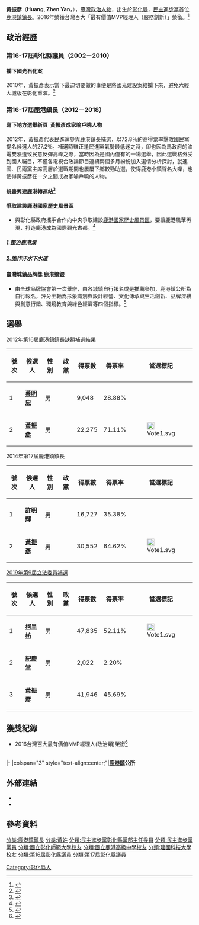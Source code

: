 {{Infobox AM
| name               = 黃振彥<br>Huang Zhen-yan
| image               =鹿耕講堂 034 (14980430339).jpg
| order =[[鹿港鎮|鹿港鎮]]第16－17任[[鹿港鎮|鎮長]]
| term_start = 2012年5月9日
| term_end =2018年12月24日 
| predecessor = 
| successor =
| nationality = {{ROC}}
| sex = 男 
| birth_date ={{Birth date and age|1965|12|19}}
| party = {{Dpp|25px}}
| birth_place =  {{TWN}}[[彰化縣|彰化縣]] 
|predecessor2=[[王惠美|王惠美]]
|successor2=[[許志宏|許志宏]]
|awards=台灣百大「最有價值MVP經理人（服務創新）」
| educate=
* [[鹿鳴國中|鹿鳴國中]]
* [[鹿港高中|鹿港高中]]
* [[建國科技大學|建國科技大學]]
* [[國立彰化師範大學|國立彰化師範大學]][[EMBA|EMBA]]
| past = 
* 民主進步黨彰化縣黨部主任委員
*[[鹿港鎮|鹿港鎮]]第17屆[[鹿港鎮|鎮長]]
*[[鹿港鎮|鹿港鎮]]第16屆[[鹿港鎮|鎮長]]
* 彰化縣議會第17屆議員
* 彰化縣議會第16屆議員
* 鹿港鎮鎮民代表
* 福崙社區發展協會總幹事
* 鹿鳴國中家長會副會長
* 草港國小家長會會長
* 彰化茶藝協會理事長
}}

'''黃振彥'''（'''Huang, Zhen Yan'''，{{bd|1965年|12月19日|catIdx=W}}），[[臺灣|臺灣]][[政治人物|政治人物]]，出生於[[彰化縣|彰化縣]]，[[民主進步黨|民主進步黨]]首位[[鹿港鎮|鹿港鎮鎮長]]。2016年榮獲台灣百大「最有價值MVP經理人（服務創新）」榮銜。<ref>{{Cite news|url=https://n.yam.com/Article/20180515422228|title=幸福鹿港鎮長黃振彥就職6週年築夢踏實　報告實現鹿港國家歷史風景區願景|author=劉立文|date=2018-05-15|work=大台灣旅遊網|accessdate=|archive-date=2019-02-19|archive-url=https://web.archive.org/web/20190219130239/https://n.yam.com/Article/20180515422228|dead-url=no}}</ref>

== 政治經歷 ==

=== 第16-17屆彰化縣議員（2002－2010） ===

==== 攔下國光石化案 ====
2010年，黃振彥表示當下最迫切要做的事便是將國光建設案給攔下來，避免六輕大城版在彰化重演。<ref>{{Cite news|url=http://ep.chcc.gov.tw/content/guashan/no3/P4.htm|title=議壇問政紀實|author=|date=2010-10|work=卦山議壇|accessdate=|archive-date=2019-02-19|archive-url=https://web.archive.org/web/20190219130306/http://ep.chcc.gov.tw/content/guashan/no3/P4.htm|dead-url=no}}</ref>

=== 第16-17屆鹿港鎮長（2012－2018） ===

==== 寫下地方選舉新頁  黃振彥成家喻戶曉人物 ====
2012年，黃振彥代表民進黨參與鹿港鎮長補選，以72.8％的高得票率擊敗國民黨提名候選人的27.2％。補選時雖正逢民進黨氣勢最低迷之時，卻也因為馬政府的油電雙漲遭致民意反彈高峰之際，當時因為是國內僅有的一場選舉，因此選戰格外受到國人矚目，不僅各電視台政論節目連續兩個多月紛紛加入選情分析探討，就連國、民兩黨主席高層於選戰期間也屢屢下鄉較勁助選，使得鹿港小鎮聲名大噪，也使得黃振彥在一夕之間成為家喻戶曉的人物。

==== 規畫興建鹿港轉運站<ref>{{Cite news|url=https://www.chinatimes.com/newspapers/20180516001469-260107|title=鹿港鎮長細數政績 自豪觀光起飛|author=謝瓊雲|date=2018-05-16|work=中國時報|accessdate=|archive-date=2018-09-24|archive-url=https://web.archive.org/web/20180924003611/http://www.chinatimes.com/newspapers/20180516001469-260107|dead-url=no}}</ref> ====

==== 爭取建設鹿港國家歷史風景區 ====

* 與彰化縣政府攜手合作向中央爭取建設[[鹿港國家歷史風景區|鹿港國家歷史風景區]]，要讓鹿港風華再現，打造鹿港成為國際觀光古都。<ref>{{Cite news|url=https://www.nownews.com/news/20180515/2754861/|title=影／鹿港國家歷史風景區願景　黃振彥政績實現|author=陳雅芳|date=2018-05-15|work=今日新聞NOWNEWS|accessdate=|archive-date=2019-02-20|archive-url=https://web.archive.org/web/20190220002825/https://www.nownews.com/news/20180515/2754861/|dead-url=no}}</ref>

===== 1.整治鹿港溪 =====

===== 2.施作汙水下水道 =====

==== 臺灣城鎮品牌獎 鹿港摘銀 ====

* 由全球品牌協會第一次舉辦，由各城鎮自行報名或是推薦參加，鹿港鎮公所為自行報名，評分主軸為形象識別與設計經營、文化傳承與生活創新、品牌深耕與創意行銷、環境教育與綠色經濟等四個指標。<ref>{{Cite news|url=https://news.ltn.com.tw/news/local/paper/1191574|title=〈中部〉臺灣城鎮品牌獎 鹿港摘銀|author=|date=2018-04-12|work=自由時報|accessdate=|archive-date=2019-02-19|archive-url=https://web.archive.org/web/20190219130412/https://news.ltn.com.tw/news/local/paper/1191574|dead-url=no}}</ref>

==選舉==
2012年第16屆鹿港鎮鎮長缺額補選結果
{| class="wikitable"
|-
! 號次 !! 候選人 !! 性別 !! 政黨 !! 得票數 !! 得票率 !! 當選標記
|-
| 1 || '''[[蔡明忠|蔡明忠]]''' || 男 || {{Kmt}} || 9,048 || 28.88% || 
|-
| 2 || '''[[黃振彥|黃振彥]]''' || 男 || {{Dpp}} || 22,275 || 71.11% || [[File:Vote1.svg|20px]]
|}

2014年第17屆鹿港鎮鎮長
{| class="wikitable"
|-
! 號次 !! 候選人 !! 性別 !! 政黨 !! 得票數 !! 得票率 !! 當選標記
|-
| 1 || '''[[許明輝|許明輝]]''' || 男 || {{Kmt}} || 16,727 || 35.38% || 
|-
| 2 || '''[[黃振彥|黃振彥]]''' || 男 || {{Dpp}} || 30,552 || 64.62% || [[File:Vote1.svg|20px]]
|}

[[2019年彰化縣第一選舉區立法委員缺額補選|2019年第9屆立法委員補選]]
{| class="wikitable"
|-
! 號次 !! 候選人 !! 性別 !! 政黨 !! 得票數 !! 得票率 !! 當選標記
|-
| 1 || '''[[柯呈枋|柯呈枋]]''' || 男 || {{Kmt}} || 47,835 || 52.11% || [[File:Vote1.svg|20px]]
|-
| 2 || '''[[紀慶堂|紀慶堂]]''' || 男 || {{nonp}} || 2,022 || 2.20% ||
|- 
| 3 || '''[[黃振彥|黃振彥]]''' || 男 || {{Dpp}} || 41,946 || 45.69% || 
|}

==獲獎紀錄==

* 2016台灣百大最有價值MVP經理人(政治類)榮銜<ref>{{Cite web|url=http://www.ncue.edu.tw/files/14-1000-12334,r9-1.php|title=2016年全國MVP傑出經理人殊榮，本校EMBA共四位同學當選 - 國立彰化師範大學|accessdate=2017-08-03|work=www.ncue.edu.tw|language=zh-tw|archive-url=https://web.archive.org/web/20170803171005/http://www.ncue.edu.tw/files/14-1000-12334,r9-1.php|archive-date=2017-08-03|dead-url=yes}}</ref>

<br />{{start box}}
{{s-gov}}
|-
|colspan="3" style="text-align:center;"|'''[[鹿港鎮|鹿港鎮]]公所'''
{{s-before|[[陳淑雀|陳淑雀]]（代理）<br /><small>正任：'''[[王惠美|王惠美]]'''</small>}}
{{s-title|[[鹿港鎮|鹿港鎮鎮長]]<br><small>第十六、十七屆<br>2012年5月9日－2018年12月25日}}
{{s-after|[[許志宏|許志宏]]}}
{{end box}}

==外部連結==
*{{Facebook|100000847766511}}
*{{YouTube|channel=UCUsoqt0c_dNDgRajruibTQQ}}

== 參考資料 ==
[[分类:鹿港鎮鎮長|分类:鹿港鎮鎮長]]
[[Category:彰化縣人|Category:彰化縣人]]
[[分类:黃姓|分类:黃姓]]
[[分類:民主進步黨彰化縣黨部主任委員|分類:民主進步黨彰化縣黨部主任委員]]
[[分類:民主進步黨黨員|分類:民主進步黨黨員]]
[[分類:國立彰化師範大學校友|分類:國立彰化師範大學校友]]
[[分類:國立鹿港高級中學校友|分類:國立鹿港高級中學校友]]
[[分類:建國科技大學校友|分類:建國科技大學校友]]
[[分類:第16屆彰化縣議員|分類:第16屆彰化縣議員]]
[[分類:第17屆彰化縣議員|分類:第17屆彰化縣議員]]
<references />
